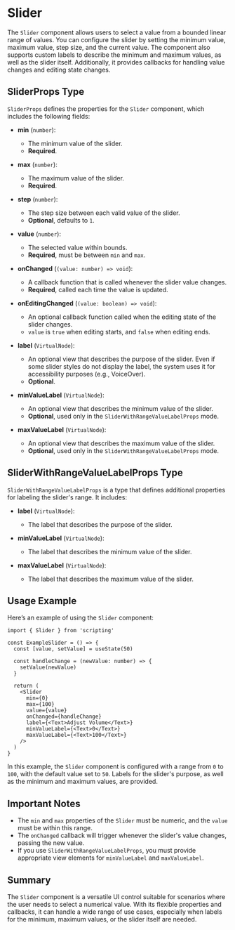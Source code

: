 # Slider 
        
The `Slider` component allows users to select a value from a bounded linear range of values. You can configure the slider by setting the minimum value, maximum value, step size, and the current value. The component also supports custom labels to describe the minimum and maximum values, as well as the slider itself. Additionally, it provides callbacks for handling value changes and editing state changes.

## SliderProps Type

`SliderProps` defines the properties for the `Slider` component, which includes the following fields:

- **min** (`number`):  
  - The minimum value of the slider.
  - **Required**.

- **max** (`number`):  
  - The maximum value of the slider.
  - **Required**.

- **step** (`number`):  
  - The step size between each valid value of the slider.
  - **Optional**, defaults to `1`.

- **value** (`number`):  
  - The selected value within bounds.
  - **Required**, must be between `min` and `max`.

- **onChanged** (`(value: number) => void`):  
  - A callback function that is called whenever the slider value changes.
  - **Required**, called each time the value is updated.

- **onEditingChanged** (`(value: boolean) => void`):  
  - An optional callback function called when the editing state of the slider changes.
  - `value` is `true` when editing starts, and `false` when editing ends.

- **label** (`VirtualNode`):  
  - An optional view that describes the purpose of the slider. Even if some slider styles do not display the label, the system uses it for accessibility purposes (e.g., VoiceOver).
  - **Optional**.

- **minValueLabel** (`VirtualNode`):  
  - An optional view that describes the minimum value of the slider.
  - **Optional**, used only in the `SliderWithRangeValueLabelProps` mode.

- **maxValueLabel** (`VirtualNode`):  
  - An optional view that describes the maximum value of the slider.
  - **Optional**, used only in the `SliderWithRangeValueLabelProps` mode.

## SliderWithRangeValueLabelProps Type

`SliderWithRangeValueLabelProps` is a type that defines additional properties for labeling the slider's range. It includes:

- **label** (`VirtualNode`):  
  - The label that describes the purpose of the slider.

- **minValueLabel** (`VirtualNode`):  
  - The label that describes the minimum value of the slider.

- **maxValueLabel** (`VirtualNode`):  
  - The label that describes the maximum value of the slider.

## Usage Example

Here’s an example of using the `Slider` component:

```tsx
import { Slider } from 'scripting'

const ExampleSlider = () => {
  const [value, setValue] = useState(50)

  const handleChange = (newValue: number) => {
    setValue(newValue)
  }

  return (
    <Slider
      min={0}
      max={100}
      value={value}
      onChanged={handleChange}
      label={<Text>Adjust Volume</Text>}
      minValueLabel={<Text>0</Text>}
      maxValueLabel={<Text>100</Text>}
    />
  )
}
```

In this example, the `Slider` component is configured with a range from `0` to `100`, with the default value set to `50`. Labels for the slider's purpose, as well as the minimum and maximum values, are provided.

## Important Notes

- The `min` and `max` properties of the `Slider` must be numeric, and the `value` must be within this range.
- The `onChanged` callback will trigger whenever the slider's value changes, passing the new value.
- If you use `SliderWithRangeValueLabelProps`, you must provide appropriate view elements for `minValueLabel` and `maxValueLabel`.

## Summary

The `Slider` component is a versatile UI control suitable for scenarios where the user needs to select a numerical value. With its flexible properties and callbacks, it can handle a wide range of use cases, especially when labels for the minimum, maximum values, or the slider itself are needed.